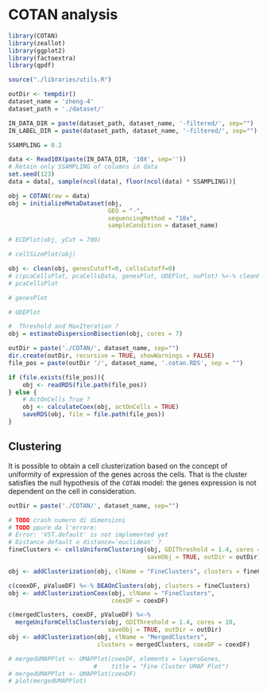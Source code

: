 # COTAN analysis

```r
library(COTAN)
library(zeallot)
library(ggplot2)
library(factoextra)
library(qpdf)

source("./libraries/utils.R")
```

```r
outDir <- tempdir()
dataset_name = 'zheng-4'
dataset_path = './dataset/'

IN_DATA_DIR = paste(dataset_path, dataset_name, '-filtered/', sep="")
IN_LABEL_DIR = paste(dataset_path, dataset_name, '-filtered/', sep="")
```

```r
SSAMPLING = 0.2

data <- Read10X(paste(IN_DATA_DIR, '10X', sep=''))
# Retain only SSAMPLING of columns in data
set.seed(123)
data = data[, sample(ncol(data), floor(ncol(data) * SSAMPLING))]
```

```r
obj = COTAN(raw = data)
obj = initializeMetaDataset(obj,
                            GEO = "-",
                            sequencingMethod = "10x",
                            sampleCondition = dataset_name)

```

```r
# ECDPlot(obj, yCut = 700)

```

```r
# cellSizePlot(obj)
```

```r
obj <- clean(obj, genesCutoff=0, cellsCutoff=0)
# c(pcaCellsPlot, pcaCellsData, genesPlot, UDEPlot, nuPlot) %<-% cleanPlots(obj)
# pcaCellsPlot 
```

```r
# genesPlot
```

```r
# UDEPlot
```

```r
#  Threshold and MaxIteration ?
obj = estimateDispersionBisection(obj, cores = 7)

```

```r
outDir = paste('./COTAN/', dataset_name, sep="")
dir.create(outDir, recursive = TRUE, showWarnings = FALSE)
file_pos = paste(outDir '/', dataset_name, '.cotan.RDS', sep = "")
```

```r
if (file.exists(file_pos)){
    obj <- readRDS(file.path(file_pos))
} else {
    # ActOnCells True ?
    obj <- calculateCoex(obj, actOnCells = TRUE)
    saveRDS(obj, file = file.path(file_pos))
}
```

## Clustering

It is possible to obtain a cell clusterization based on the concept of uniformity of expression of the genes across the cells. That is the cluster satisfies the null hypothesis of the `COTAN` model: the genes expression is not dependent on the cell in consideration.

```r
outDir = paste('./COTAN/', dataset_name, sep="")
```

```r
# TODO crash numero di dimensioni
# TODO ppure da l'errore:
# Error: 'VST.default' is not implemented yet
# Distance default o distance='euclidean' ?
fineClusters <- cellsUniformClustering(obj, GDIThreshold = 1.4, cores = 10,
                                       saveObj = TRUE, outDir = outDir)
```


```r
obj <- addClusterization(obj, clName = "FineClusters", clusters = fineClusters)
```

```r
c(coexDF, pValueDF) %<-% DEAOnClusters(obj, clusters = fineClusters)
obj <- addClusterizationCoex(obj, clName = "FineClusters",
                             coexDF = coexDF)
```

```r
c(mergedClusters, coexDF, pValueDF) %<-%
  mergeUniformCellsClusters(obj, GDIThreshold = 1.4, cores = 10,
                            saveObj = TRUE, outDir = outDir)
obj <- addClusterization(obj, clName = "MergedClusters",
                         clusters = mergedClusters, coexDF = coexDF)
```

```r
# mergedUMAPPlot <- UMAPPlot(coexDF, elements = layersGenes,
                        #    title = "Fine Cluster UMAP Plot")
# mergedUMAPPlot <- UMAPPlot(coexDF)
# plot(mergedUMAPPlot)
```